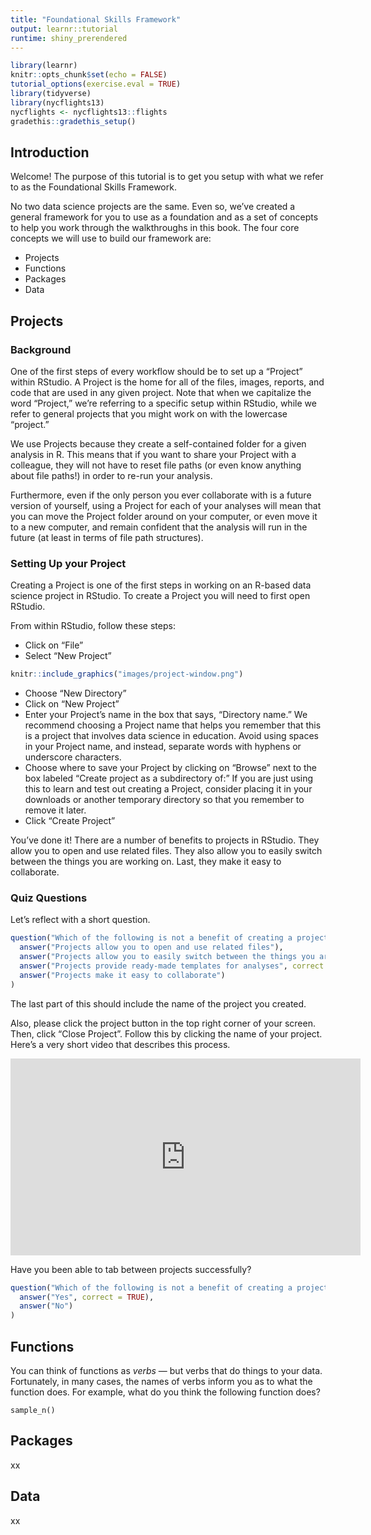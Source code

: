 ```yaml
---
title: "Foundational Skills Framework"
output: learnr::tutorial
runtime: shiny_prerendered
---
```


```r
library(learnr)
knitr::opts_chunk$set(echo = FALSE)
tutorial_options(exercise.eval = TRUE)
library(tidyverse)
library(nycflights13)
nycflights <- nycflights13::flights
gradethis::gradethis_setup()
```

## Introduction

Welcome! The purpose of this tutorial is to get you setup with what we refer to as the Foundational Skills Framework.

No two data science projects are the same. Even so, we’ve created a general framework for you to use as a foundation and as a set of concepts to help you work through the walkthroughs in this book. The four core concepts we will use to build our framework are:

- Projects
- Functions
- Packages
- Data

## Projects

### Background

One of the first steps of every workflow should be to set up a “Project” within RStudio. A Project is the home for all of the files, images, reports, and code that are used in any given project. Note that when we capitalize the word “Project,” we’re referring to a specific setup within RStudio, while we refer to general projects that you might work on with the lowercase “project.”

We use Projects because they create a self-contained folder for a given analysis in R. This means that if you want to share your Project with a colleague, they will not have to reset file paths (or even know anything about file paths!) in order to re-run your analysis.

Furthermore, even if the only person you ever collaborate with is a future version of yourself, using a Project for each of your analyses will mean that you can move the Project folder around on your computer, or even move it to a new computer, and remain confident that the analysis will run in the future (at least in terms of file path structures).

### Setting Up your Project

Creating a Project is one of the first steps in working on an R-based data science project in RStudio. To create a Project you will need to first open RStudio.

From within RStudio, follow these steps:

- Click on “File”
- Select “New Project”

```r
knitr::include_graphics("images/project-window.png")
```

- Choose “New Directory”
- Click on “New Project”
- Enter your Project’s name in the box that says, “Directory name.” We recommend choosing a Project name that helps you remember that this is a project that involves data science in education. Avoid using spaces in your Project name, and instead, separate words with hyphens or underscore characters.
- Choose where to save your Project by clicking on “Browse” next to the box labeled "Create project as a subdirectory of:" If you are just using this to learn and test out creating a Project, consider placing it in your downloads or another temporary directory so that you remember to remove it later.
- Click “Create Project”

You've done it! There are a number of benefits to projects in RStudio. They allow you to open and use related files. They also allow you to easily switch between the things you are working on. Last, they make it easy to collaborate. 

### Quiz Questions

Let's reflect with a short question.

```r
question("Which of the following is not a benefit of creating a project in RStudio?",
  answer("Projects allow you to open and use related files"),
  answer("Projects allow you to easily switch between the things you are working on"),
  answer("Projects provide ready-made templates for analyses", correct = TRUE),
  answer("Projects make it easy to collaborate")
)
```

The last part of this should include the name of the project you created.

Also, please click the project button in the top right corner of your screen. Then, click "Close Project". Follow this by clicking the name of your project. Here's a very short video that describes this process.

<iframe width="560" height="315" src="https://www.youtube.com/embed/NNbYaNc421s" title="YouTube video player" frameborder="0" allow="accelerometer; autoplay; clipboard-write; encrypted-media; gyroscope; picture-in-picture" allowfullscreen></iframe>

Have you been able to tab between projects successfully?

```r
question("Which of the following is not a benefit of creating a project in RStudio?",
  answer("Yes", correct = TRUE),
  answer("No")
)
```

## Functions

You can think of functions as *verbs* --- but verbs that do things to your data. Fortunately, in many cases, the names of verbs inform you as to what the function does. For example, what do you think the following function does?

`sample_n()`



## Packages

xx

## Data

xx
